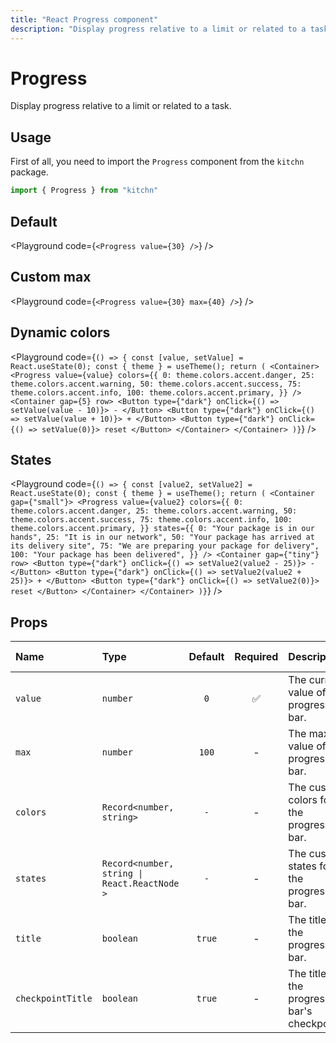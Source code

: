 ```yaml
---
title: "React Progress component"
description: "Display progress relative to a limit or related to a task."
---
```



# Progress

Display progress relative to a limit or related to a task.

## Usage

First of all, you need to import the `Progress` component from the `kitchn` package.

```js
import { Progress } from "kitchn"
```

## Default

<Playground
  code={`
  <Progress value={30} />
`}
/>

## Custom max

<Playground
  code={`
  <Progress value={30} max={40} />
`}
/>

## Dynamic colors

<Playground
  code={`
() => {
const [value, setValue] = React.useState(0);
const { theme } = useTheme();
return (
<Container>
  <Progress
    value={value}
    colors={{
      0: theme.colors.accent.danger,
      25: theme.colors.accent.warning,
      50: theme.colors.accent.success,
      75: theme.colors.accent.info,
      100: theme.colors.accent.primary,
    }}
  />
  <Container gap={5} row>
    <Button type={"dark"} onClick={() => setValue(value - 10)}>
      -
    </Button>
    <Button type={"dark"} onClick={() => setValue(value + 10)}>
      +
    </Button>
    <Button type={"dark"} onClick={() => setValue(0)}>
      reset
    </Button>
  </Container>
</Container>
)}
`}
/>

## States

<Playground
  code={`
() => {
const [value2, setValue2] = React.useState(0);
const { theme } = useTheme();
return (
<Container gap={"small"}>
  <Progress
    value={value2}
    colors={{
      0: theme.colors.accent.danger,
      25: theme.colors.accent.warning,
      50: theme.colors.accent.success,
      75: theme.colors.accent.info,
      100: theme.colors.accent.primary,
    }}
    states={{
      0: "Your package is in our hands",
      25: "It is in our network",
      50: "Your package has arrived at its delivery site",
      75: "We are preparing your package for delivery",
      100: "Your package has been delivered",
    }}
  />
  <Container gap={"tiny"} row>
    <Button type={"dark"} onClick={() => setValue2(value2 - 25)}>
      -
    </Button>
    <Button type={"dark"} onClick={() => setValue2(value2 + 25)}>
      +
    </Button>
    <Button type={"dark"} onClick={() => setValue2(0)}>
      reset
    </Button>
  </Container>
</Container>
)}
`}
/>

## Props

| Name | Type | Default | Required | Description | Accepted values |
| :--- | :--- | :-----: | :------: | :---------- | :-------------- |
| `value` | `number` | `0` | ✅ | The current value of the progress bar. | - |
| `max` | `number` | `100` | - | The max value of the progress bar. | - |
| `colors` | `Record<number, string>` | `-` | - | The custom colors for the progress bar. | - |
| `states` | `Record<number, string \| React.ReactNode >` | `-` | - | The custom states for the progress bar. | - |
| `title` | `boolean` | `true` | - | The title of the progress bar. | - |
| `checkpointTitle` | `boolean` | `true` | - | The title of the progress bar's checkpoint. | - |